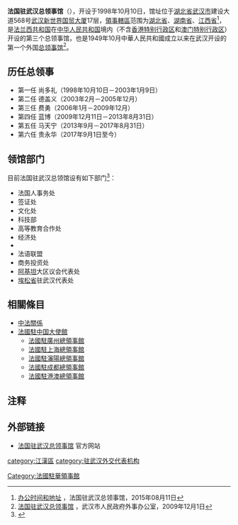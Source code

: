 {{Infobox diplomatic mission
| name= 法國駐武漢總領事館<br><small>{{lang|fr|Consulat général de France à Wuhan}}</small><br>[[Image:Armoiries_république_française.svg|120px]]
| image=New World International Trade Tower, Wuhan.jpg
| address =[[建設大道|建設大道]]568號17层
| location= {{CHN}}[[武漢|武漢]]
| department= {{flagicon image|Flag of France.svg}} [[法國外交部|法國外交部]]
| consul_general= {{Link-fr|贵永华|Olivier Guyonvarch}}（2017年9月－）
| jurisdiction = [[湖北省|湖北省]]、[[湖南省|湖南省]]、[[江西省|江西省]]
}}

'''法国驻武汉总领事馆'''（{{lang-fr|'''Consulat général de France à Wuhan'''}}），开设于1998年10月10日，馆址位于[[湖北省|湖北省]][[武汉市|武汉市]]建设大道568号[[武汉新世界国贸大厦|武汉新世界国贸大厦]]17层，[[領事轄區|領事轄區]]范围为[[湖北省|湖北省]]、[[湖南省|湖南省]]、[[江西省|江西省]]<ref>[http://www.ambafrance-cn.org/Adresse-et-horaires-607 办公时间和地址] {{Wayback|url=http://www.ambafrance-cn.org/Adresse-et-horaires-607 |date=20160914101034 }}，法国驻武汉总领事馆，2015年08月11日</ref>，是[[法兰西共和国|法兰西共和国]]在[[中华人民共和国|中华人民共和国]]境内（不含[[香港特别行政区|香港特别行政区]]和[[澳门特别行政区|澳门特别行政区]]）开设的第三个总领事馆，也是1949年10月中華人民共和國成立以来在武汉开设的第一个外国[[总领事馆|总领事馆]]<ref>[http://www.whfao.gov.cn/data/2006/0710/article_1177.htm 法国驻武汉总领事馆] {{webarchive|url=https://web.archive.org/web/20111008213137/http://www.whfao.gov.cn/data/2006/0710/article_1177.htm |date=2011-10-08 }}，武汉市人民政府外事办公室，2009年12月1日</ref>。

== 历任总领事 ==
*第一任 尚多礼（1998年10月10日－2003年1月9日）
*第二任 德盖义（2003年2月－2005年12月）
*第三任 费勇（2006年1月－2009年12月）
*第四任 蓝博（2009年12月11日－2013年8月31日）
*第五任 马天宁（2013年9月－2017年8月31日）
*第六任 贵永华（2017年9月1日至今）

== 领馆部门 ==
目前法国驻武汉总领馆设有如下部门<ref>{{cite web|url=http://www.ambafrance-cn.org/Organigramme,606|title=领馆部门|publisher=法国驻武汉总领馆|access-date=2015-08-11|archive-date=2015-06-08|archive-url=https://web.archive.org/web/20150608202305/http://www.ambafrance-cn.org/Organigramme,606|dead-url=no}}</ref>：
* 法国人事务处
* 签证处
* 文化处
* 科技部
* 高等教育合作处
* 经济处
* {{link-fr|法国高等教育署|Campus France}}
* 法语联盟
* 商务投资处
* [[阿基坦|阿基坦]]大区议会代表处
* [[埃松省|埃松省]]驻武汉代表处

==相關條目==
{{portal box|國際關係|法國|武漢}}
*[[中法關係|中法關係]]
*[[法國駐中国大使館|法國駐中国大使館]]
**[[法國駐廣州總領事館|法國駐廣州總領事館]]
**[[法國駐上海總領事館|法國駐上海總領事館]]
**[[法國駐瀋陽總領事館|法國駐瀋陽總領事館]]
**[[法國駐成都總領事館|法國駐成都總領事館]]
**[[法國駐港澳總領事館|法國駐港澳總領事館]]

== 注释 ==
{{Reflist}}

== 外部链接 ==
* [https://cn.ambafrance.org/-Consulat-Wuhan- 法国驻武汉总领事馆] {{Wayback|url=https://cn.ambafrance.org/-Consulat-Wuhan- |date=20171014091529 }} 官方网站

{{駐中華人民共和國外交機構}}
{{法國駐外機構}}

[[Category:法國駐華領事館|Category:法國駐華領事館]]
[[category:江漢區|category:江漢區]]
[[category:驻武汉外交代表机构|category:驻武汉外交代表机构]]